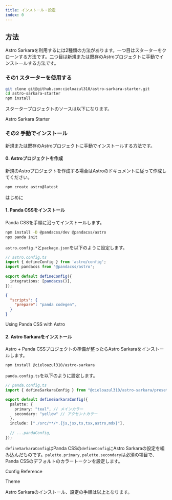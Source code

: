 ```yaml
---
title: インストール・設定
index: 0
---
```


## 方法

Astro Sarkaraを利用するには2種類の方法があります。一つ目はスターターをクローンする方法です。二つ目は新規または既存のAstroプロジェクトに手動でインストールする方法です。

### その1 スターターを使用する

```sh
git clone git@github.com:cieloazul310/astro-sarkara-starter.git
cd astro-sarkara-starter
npm install
```

スタータープロジェクトのソースは以下になります。

<PanelLink href="https://github.com/cieloazul310/astro-sarkara-starter">Astro Sarkara Starter</PanelLink>

### その2 手動でインストール

新規または既存のAstroプロジェクトに手動でインストールする方法です。

#### 0. Astroプロジェクトを作成

新規のAstroプロジェクトを作成する場合はAstroのドキュメントに従って作成してください。

```sh
npm create astro@latest
```

<PanelLink href="https://docs.astro.build/ja/getting-started/">はじめに</PanelLink>

#### 1. Panda CSSをインストール

Panda CSSを手順に沿ってインストールします。

```sh
npm install -D @pandacss/dev @pandacss/astro
npx panda init
```

`astro.config.*`と`package.json`を以下のように設定します。

```ts
// astro.config.ts
import { defineConfig } from 'astro/config';
import pandacss from '@pandacss/astro';
 
export default defineConfig({
  integrations: [pandacss()],
});
```

```json
{
  "scripts": {
    "prepare": "panda codegen",
  }
}
```

<PanelLink href="https://panda-css.com/docs/installation/astro">Using Panda CSS with Astro</PanelLink>

#### 2. Astro Sarkaraをインストール

Astro + Panda CSSプロジェクトの準備が整ったらAstro Sarkaraをインストールします。

```sh
npm install @cieloazul310/astro-sarkara
```

`panda.config.ts`を以下のように設定します。

```ts
// panda.config.ts
import { defineSarkaraConfig } from "@cieloazul310/astro-sarkara/preset";

export default defineSarkaraConfig({
  palette: { 
    primary: "teal", // メインカラー
    secondary: "yellow" // アクセントカラー
  },
  include: ["./src/**/*.{js,jsx,ts,tsx,astro,mdx}"],
  
  // ...pandaConfig,
});
```

`defineSarkaraConfig`はPanda CSSの`defineConfig`にAstro Sarkaraの設定を組み込んだものです。`palette.primary`, `palette.secondary`は必須の項目で、Panda CSSのデフォルトのカラートークンを設定します。

<PanelLink href="https://panda-css.com/docs/references/config">Config Reference</PanelLink>

<PanelLink href="https://panda-css.com/docs/customization/theme#colors">Theme</PanelLink>

Astro Sarkaraのインストール、設定の手順は以上となります。
